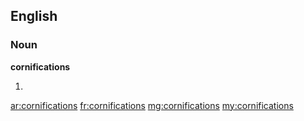 ==English==

===Noun===
'''cornifications'''

# {{plural of|cornification}}

[[ar:cornifications]]
[[fr:cornifications]]
[[mg:cornifications]]
[[my:cornifications]]
